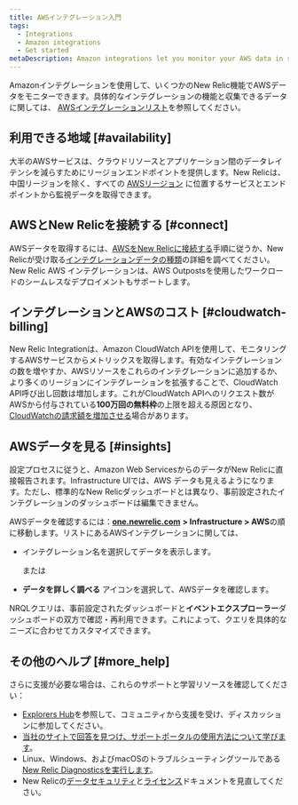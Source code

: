 ```yaml
---
title: AWSインテグレーション入門
tags:
  - Integrations
  - Amazon integrations
  - Get started
metaDescription: Amazon integrations let you monitor your AWS data in several New Relic features.
---
```


Amazonインテグレーションを使用して、いくつかのNew Relic機能でAWSデータをモニターできます。具体的なインテグレーションの機能と収集できるデータに関しては、 [AWSインテグレーションリスト](/docs/infrastructure/amazon-integrations/aws-integrations-list)を参照してください。

## 利用できる地域 [#availability]

大半のAWSサービスは、クラウドリソースとアプリケーション間のデータレイテンシを減らすためにリージョンエンドポイントを提供します。New Relicは、中国リージョンを除く、すべての [AWSリージョン](http://docs.aws.amazon.com/general/latest/gr/rande.html) に位置するサービスとエンドポイントから監視データを取得できます。

## AWSとNew Relicを接続する [#connect]

AWSデータを取得するには、[AWSをNew Relicに接続する](/docs/infrastructure/amazon-integrations/getting-started/connect-aws-services-infrastructure)手順に従うか、New Relicが受け取る[インテグレーションデータの種類](/docs/infrastructure/integrations-getting-started/getting-started/understand-integration-data-data-types)の詳細を調べてください。New Relic AWS インテグレーションは、AWS Outpostsを使用したワークロードのシームレスなデプロイメントもサポートします。

## インテグレーションとAWSのコスト [#cloudwatch-billing]

New Relic Integrationは、Amazon CloudWatch APIを使用して、モニタリングするAWSサービスからメトリックスを取得します。有効なインテグレーションの数を増やすか、AWSリソースをこれらのインテグレーションに追加するか、より多くのリージョンにインテグレーションを拡張することで、CloudWatch API呼び出し回数は増加します。これがCloudWatch APIへのリクエスト数がAWSから付与されている**100万回の無料枠**の上限を超える原因となり、[CloudWatchの請求額を増加させる](/docs/infrastructure/amazon-integrations/troubleshooting/cloudwatch-billing-increase)場合があります。

## AWSデータを見る [#insights]

設定プロセスに従うと、Amazon Web ServicesからのデータがNew Relicに直接報告されます。Infrastructure UIでは、AWS データも見えるようになります。ただし、標準的なNew Relicダッシュボードとは異なり、事前設定されたインテグレーションのダッシュボードは編集できません。

AWSデータを確認するには：[**one.newrelic.com**](http://one.newrelic.com) **> Infrastructure > AWS**の順に移動します。リストにあるAWSインテグレーションに関しては、

* インテグレーション名を選択してデータを表示します。

  または
* **データを詳しく調べる**<Icon name="fe-database"/>
  アイコンを選択して、AWSデータを確認します。

NRQLクエリは、事前設定されたダッシュボードと**イベントエクスプローラー**ダッシュボードの双方で確認・再利用できます。これによって、クエリを具体的なニーズに合わせてカスタマイズできます。

## その他のヘルプ [#more_help]

さらに支援が必要な場合は、これらのサポートと学習リソースを確認してください：

* [Explorers Hub](https://discuss.newrelic.com/)を参照して、コミュニティから支援を受け、ディスカッションに参加してください。
* [当社のサイトで回答を見つけ、サポートポータルの使用方法について学びます](/docs/using-new-relic/welcome-new-relic/get-started/find-help-use-support-portal)。
* Linux、Windows、およびmacOSのトラブルシューティングツールである[New Relic Diagnosticsを実行します](/docs/using-new-relic/cross-product-functions/troubleshooting/new-relic-diagnostics)。
* New Relicの[データセキュリティ](/docs/security)と[ライセンス](/docs/licenses)ドキュメントを見直してください。
